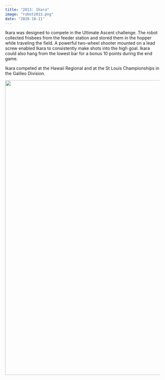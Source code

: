 ```yaml
---
title: "2013: Ikara"
image: "robot2013.png"
date: "2020-10-11"
---
```


Ikara was designed to compete in the Ultimate Ascent challenge. The robot collected frisbees from the feeder station and stored them in the hopper while traveling the field. A powerful two-wheel shooter mounted on a lead screw enabled Ikara to consistently make shots into the high goal. Ikara could also hang from the lowest bar for a bonus 10 points during the end game.

Ikara competed at the Hawaii Regional and at the St Louis Championships in the Galileo Division.

<Image
  src="/images/data/robots/2013robot.jpg"
  width="960"
  height="960"
  layout="responsive"
/>
